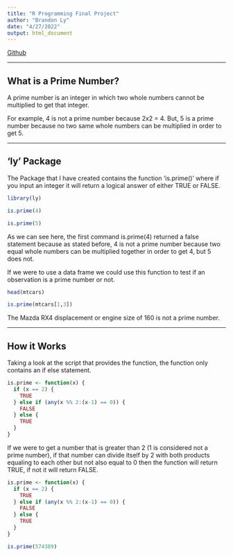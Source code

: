 ```yaml
---
title: "R Programming Final Project"
author: "Brandon Ly"
date: "4/27/2022"
output: html_document
---
```

[Github](https://github.com/BrandonSchoolPF/Package)

****

## What is a Prime Number?

A prime number is an integer in which two whole numbers cannot be multiplied to 
get that integer.  

For example, 4 is not a prime number because 2x2 = 4. But, 5 is a prime number
because no two same whole numbers can be multiplied in order to get 5.  

****

## 'ly' Package

The Package that I have created contains the function 'is.prime()' where if you
input an integer it will return a logical answer of either TRUE or FALSE.

```r
library(ly)

is.prime(4)

is.prime(5)
```

As we can see here, the first command is.prime(4) returned a false statement 
because as stated before, 4 is not a prime number because two equal whole numbers
can be multiplied together in order to get 4, but 5 does not.  

If we were to use a data frame we could use this function to test if an 
observation is a prime number or not.

```r
head(mtcars)

is.prime(mtcars[1,3])
```
The Mazda RX4 displacement or engine size of 160 is not a prime number. 

***

## How it Works

Taking a look at the script that provides the function, the function only 
contains an if else statement. 

```r
is.prime <- function(x) {
  if (x == 2) {
    TRUE
  } else if (any(x %% 2:(x-1) == 0)) {
    FALSE
  } else {
    TRUE
  }
}
```

If we were to get a number that is greater than 2 (1 is considered not a prime
 number), if that number can divide itself by 2 with both products equaling to 
 each other but not also equal to 0 then the function will return TRUE, if not 
 it will return FALSE.
 
```r
is.prime <- function(x) {
  if (x == 2) {
    TRUE
  } else if (any(x %% 2:(x-1) == 0)) {
    FALSE
  } else {
    TRUE
  }
}

is.prime(574389)
```

